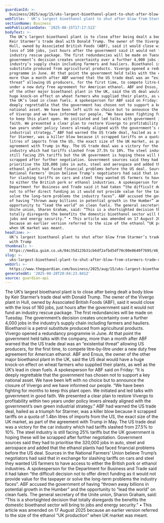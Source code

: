 ```yaml
---
guardianId: >-
  business/2025/aug/15/uks-largest-bioethanol-plant-to-shut-after-blow-from-starmers-trade-deal-with-trump
webTitle: ' UK’s largest bioethanol plant to shut after blow from Starmer’s trade deal with Trump'
sectionName: Business
webPublicationDate: '2025-08-15T17:17:52Z'
bodyText: >-
  The UK’s largest bioethanol plant is to close after being dealt a body blow by
  Keir Starmer’s trade deal with Donald Trump. The owner of the Vivergo plant in
  Hull, owned by Associated British Foods (ABF), said it would close with the
  loss of 160 jobs, just hours after the government said it would not fund an
  industry rescue package. The first redundancies will be made on Tuesday. The
  government’s decision creates uncertainty over a further 4,000 jobs in the
  industry’s supply chain including farmers and hauliers. Bioethanol is a petrol
  substitute produced from agricultural products. Vivergo opened a redundancy
  programme in June. At that point the government held talks with the company,
  more than a month after ABF warned that the US trade deal was an “existential
  threat” allowing US producers, for the first time, to compete litre-by-litre
  under a new duty free agreement for American ethanol. ABF and Ensus, the owner
  of the other major bioethanol plant in the UK, said the US deal would have a
  huge knock-on effect on wheat farmers who supplied their plants, as well as
  the UK’s lead in clean fuels. A spokesperson for ABF said on Friday: “It is
  deeply regrettable that the government has chosen not to support a key
  national asset. We have been left with no choice but to announce the closure
  of Vivergo and we have informed our people. “We have been fighting for months
  to keep this plant open. We initiated and led talks with government in good
  faith. We presented a clear plan to restore Vivergo to profitability within
  two years under policy levers already aligned with the government’s own green
  industrial strategy.” ABF had warned the US trade deal, hailed as a triumph
  for Starmer, was a killer blow because it scrapped tariffs on a quota of 1.4bn
  litres of imports from the US, the exact size of the UK market, as part of the
  agreement with Trump in May. The US trade deal was a victory for the car
  industry which had tariffs slashed from 27.5% to 10%. The steel industry is
  still facing 25% tariffs but the UK government is hoping these will be
  scrapped after further negotiation. Government sources said they had to
  prioritise the 320,000 jobs in auto, steel and aerospace and added that the
  ethanol plants had faced financial problems before the US deal. Sources in the
  National Farmers’ Union believe Trump’s negotiators had said that in exchange
  for slashing tariffs on cars and steel they wanted US farmers to have access
  to either the British pork or ethanol industries. A spokesperson for the
  Department for Business and Trade said it had taken “the difficult decision
  not to offer direct funding as it would not provide value for the taxpayer or
  solve the long-term problems the industry faces”. ABF accused the government
  of having “thrown away billions in potential growth in the Humber” and the
  opportunity to “lead the world” on clean fuels. The general secretary of the
  Unite union, Sharon Graham, said: “This is a shortsighted decision that
  totally disregards the benefits the domestic bioethanol sector will bring to
  jobs and energy security.” • This article was amended on 17 August 2025
  because an earlier version referred to the size of the ethanol “UK production”
  when UK market was meant.
headline: >-
  UK’s largest bioethanol plant to shut after blow from Starmer’s trade deal
  with Trump
thumbnail: >-
  https://media.guim.co.uk/04c35d123b31cb6df2afbd5df70c00e8640f7695/46_0_1000_800/500.jpg
slug: >-
  uks-largest-bioethanol-plant-to-shut-after-blow-from-starmers-trade-deal-with-trump
webUrl: >-
  https://www.theguardian.com/business/2025/aug/15/uks-largest-bioethanol-plant-to-shut-after-blow-from-starmers-trade-deal-with-trump
generatedAt: '2025-08-28T20:04:23.841Z'
source: guardian-api
---
```

The UK’s largest bioethanol plant is to close after being dealt a body blow by Keir Starmer’s trade deal with Donald Trump. The owner of the Vivergo plant in Hull, owned by Associated British Foods (ABF), said it would close with the loss of 160 jobs, just hours after the government said it would not fund an industry rescue package. The first redundancies will be made on Tuesday. The government’s decision creates uncertainty over a further 4,000 jobs in the industry’s supply chain including farmers and hauliers. Bioethanol is a petrol substitute produced from agricultural products. Vivergo opened a redundancy programme in June. At that point the government held talks with the company, more than a month after ABF warned that the US trade deal was an “existential threat” allowing US producers, for the first time, to compete litre-by-litre under a new duty free agreement for American ethanol. ABF and Ensus, the owner of the other major bioethanol plant in the UK, said the US deal would have a huge knock-on effect on wheat farmers who supplied their plants, as well as the UK’s lead in clean fuels. A spokesperson for ABF said on Friday: “It is deeply regrettable that the government has chosen not to support a key national asset. We have been left with no choice but to announce the closure of Vivergo and we have informed our people. “We have been fighting for months to keep this plant open. We initiated and led talks with government in good faith. We presented a clear plan to restore Vivergo to profitability within two years under policy levers already aligned with the government’s own green industrial strategy.” ABF had warned the US trade deal, hailed as a triumph for Starmer, was a killer blow because it scrapped tariffs on a quota of 1.4bn litres of imports from the US, the exact size of the UK market, as part of the agreement with Trump in May. The US trade deal was a victory for the car industry which had tariffs slashed from 27.5% to 10%. The steel industry is still facing 25% tariffs but the UK government is hoping these will be scrapped after further negotiation. Government sources said they had to prioritise the 320,000 jobs in auto, steel and aerospace and added that the ethanol plants had faced financial problems before the US deal. Sources in the National Farmers’ Union believe Trump’s negotiators had said that in exchange for slashing tariffs on cars and steel they wanted US farmers to have access to either the British pork or ethanol industries. A spokesperson for the Department for Business and Trade said it had taken “the difficult decision not to offer direct funding as it would not provide value for the taxpayer or solve the long-term problems the industry faces”. ABF accused the government of having “thrown away billions in potential growth in the Humber” and the opportunity to “lead the world” on clean fuels. The general secretary of the Unite union, Sharon Graham, said: “This is a shortsighted decision that totally disregards the benefits the domestic bioethanol sector will bring to jobs and energy security.” • This article was amended on 17 August 2025 because an earlier version referred to the size of the ethanol “UK production” when UK market was meant.
